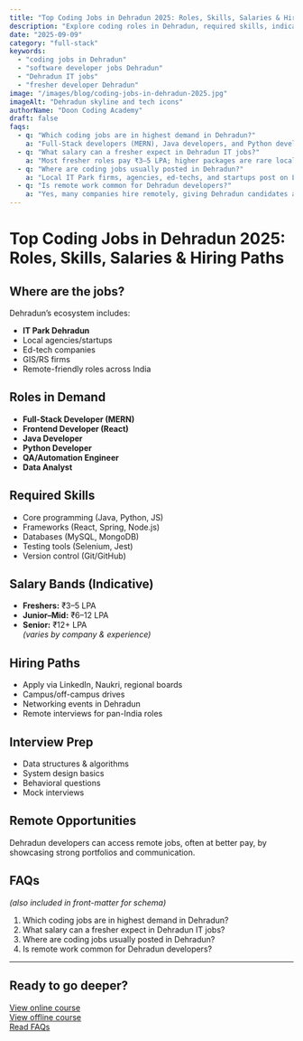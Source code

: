 ```yaml
---
title: "Top Coding Jobs in Dehradun 2025: Roles, Skills, Salaries & Hiring Paths"
description: "Explore coding roles in Dehradun, required skills, indicative salaries, and how to get hired—fresher to experienced."
date: "2025-09-09"
category: "full-stack"
keywords:
  - "coding jobs in Dehradun"
  - "software developer jobs Dehradun"
  - "Dehradun IT jobs"
  - "fresher developer Dehradun"
image: "/images/blog/coding-jobs-in-dehradun-2025.jpg"
imageAlt: "Dehradun skyline and tech icons"
authorName: "Doon Coding Academy"
draft: false
faqs:
  - q: "Which coding jobs are in highest demand in Dehradun?"
    a: "Full-Stack developers (MERN), Java developers, and Python developers are currently in demand, alongside QA and Data Analysts."
  - q: "What salary can a fresher expect in Dehradun IT jobs?"
    a: "Most fresher roles pay ₹3–5 LPA; higher packages are rare locally but possible with remote opportunities."
  - q: "Where are coding jobs usually posted in Dehradun?"
    a: "Local IT Park firms, agencies, ed-techs, and startups post on LinkedIn, Naukri, and regional portals."
  - q: "Is remote work common for Dehradun developers?"
    a: "Yes, many companies hire remotely, giving Dehradun candidates access to pan-India opportunities."
---
```


# Top Coding Jobs in Dehradun 2025: Roles, Skills, Salaries & Hiring Paths

## Where are the jobs?
Dehradun’s ecosystem includes:
- **IT Park Dehradun**
- Local agencies/startups
- Ed-tech companies
- GIS/RS firms
- Remote-friendly roles across India

## Roles in Demand
- **Full-Stack Developer (MERN)**
- **Frontend Developer (React)**
- **Java Developer**
- **Python Developer**
- **QA/Automation Engineer**
- **Data Analyst**

## Required Skills
- Core programming (Java, Python, JS)
- Frameworks (React, Spring, Node.js)
- Databases (MySQL, MongoDB)
- Testing tools (Selenium, Jest)
- Version control (Git/GitHub)

## Salary Bands (Indicative)
- **Freshers:** ₹3–5 LPA  
- **Junior–Mid:** ₹6–12 LPA  
- **Senior:** ₹12+ LPA  
*(varies by company & experience)*

## Hiring Paths
- Apply via LinkedIn, Naukri, regional boards
- Campus/off-campus drives
- Networking events in Dehradun
- Remote interviews for pan-India roles

## Interview Prep
- Data structures & algorithms
- System design basics
- Behavioral questions
- Mock interviews

## Remote Opportunities
Dehradun developers can access remote jobs, often at better pay, by showcasing strong portfolios and communication.

## FAQs
*(also included in front-matter for schema)*
1. Which coding jobs are in highest demand in Dehradun?  
2. What salary can a fresher expect in Dehradun IT jobs?  
3. Where are coding jobs usually posted in Dehradun?  
4. Is remote work common for Dehradun developers?  

---

## Ready to go deeper?

[View online course](/online-courses/full-stack?utm_source=blog&utm_medium=cta&utm_campaign=blog_to_course&utm_content=coding-jobs-in-dehradun-2025)  
[View offline course](/courses/full-stack?utm_source=blog&utm_medium=cta&utm_campaign=blog_to_course&utm_content=coding-jobs-in-dehradun-2025)  
[Read FAQs](/faq)
